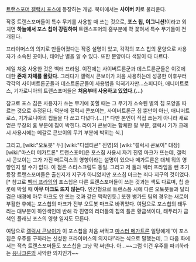 [[트랜스포머 갤럭시 포스]]에 등장하는 개념. 북미에서는 '''사이버 키'''로 불리운다.

작중 트랜스포머들이 특수 무기를 사용할 때 쓰는 것으로, '''포스 칩, 이그니션!'''이라고 외치면 '''하늘에서 포스 칩이 강림하여''' 트랜스포머의 홈부분에 콱 꽃혀서 특수 무기들이 전개된다.

프라이머스의 의지로 만들어졌다는 작중 설명이 있고, 각각의 포스 칩의 문양으로 사용자가 소속된 곳이나, 태어난 별을 알 수 있다. 또한 문양마다 색깔이 다 다르다.

제일 처음 사용한 것은 벡터 프라임. 이전에는 사이버트론군과 데스트론군들은 이것에 대한 '''존재 자체를 몰랐다.''' 그러다가 갤럭시 콘보이가 처음 사용하는데 성공한 이후부터 각각의 사이버트론군들과 데스트론군들이 사용법을 익혀기자만...스피디아, 애니머트로스, 기가로니아의 트랜스포머들은 '''처음부터 사용하고 있었다.(...)'''

참고로 포스 칩은 사용자가 쓰는 무기에 꽃힐 때는 그 무기가 소속된 별의 칩 모양을 따르는 것으로 추정된다. 덕분에 갤럭시 콘보이는, 사이버트론군 칩 뿐만이 아닌, 애니머트로스, 기가로니아의 칩들을 다 쓰고 다녔다.(...)[* 다만 본인이 직접 쓰는게 아니라 새로 얻은 무장의 홈 부분에 칩이 박힌다. 라이거 콘보이는 합체한 팔 부분, 갤럭시 기가 크래시 사용시에는 메갈로 콘보이의 무기 부분에 박히는 식.]

그리고, [wiki:"오토봇" 두] [wiki:"디셉티콘" 진영]의 [wiki:"갤럭시 콘보이" 대장] [wiki:"마스터 메가트론" 트랜스포머]은 포스칩 사용시 자기 진영 마크가 뜨는데, 갤럭시 콘보이는 그가 가진 매트릭스의 영향이라는 설명이 있으나 메가트론은 대체 뭐의 영향인지 알 수가 없다. 이 점은 스타스크림도 동일. 그리고 저 둘과 벡터 프라임을 뺀 초기 등장 트랜스포머들은 출신지가 지구가 아니었지만 포스칩 마크는 죄다 지구의 것이었다.[* 참고로 [[벡터 프라임]]의 포스칩은 다른 트랜스포머들이 쓰는 것과는 색도 다르며, 칩 슬롯에 박힐 때 '''아무 마크도 뜨지 않는다.''' 인간형으로 트랜스폼 시에 다른 오토봇들과 달리 검은 배경에 아무 마크도 안 뜨는 것과 같은 맥락인듯.] 또한 뱅가드 팀의 경우는 새로이 부활한 후에는 포스칩의 마크가 전부 오토봇 마크로 바뀌었다.
여담으로 포스칩의 태두리는 대부분이 하얀색인데 반해 각 진영의 리더들의 칩의 틀은 황금색이다, 태두리가 금색인 플래닛 포스의 영향 일지도 모른다.

여담으로 [[갤럭시 콘보이]]가 이 포스칩을 처음 써먹고 [[마스터 메가트론]] 일당에게 '이 포스 칩은 우주를 구하라는 신성한 프라이머스의 의지다!'라는 식으로 말했는데, 그 다음 화에서는 적측 트랜스포머들도 포스칩을 그냥 막 써댄다. 아...~~그럼 이건 우주를 파괴하라는 [[유니크론]]의 사악한 의지인가~~
